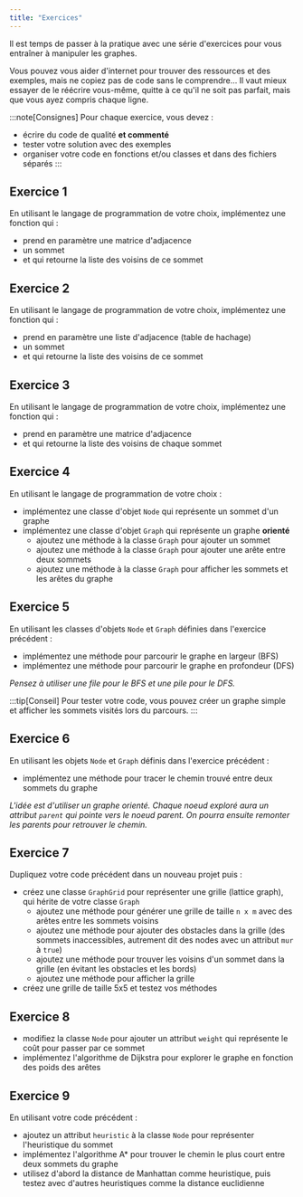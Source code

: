 ```yaml
---
title: "Exercices"
---
```


Il est temps de passer à la pratique avec une série d'exercices pour vous entraîner à manipuler les graphes.

Vous pouvez vous aider d'internet pour trouver des ressources et des exemples, mais ne copiez pas de code sans le comprendre... Il vaut mieux essayer de le réécrire vous-même, quitte à ce qu'il ne soit pas parfait, mais que vous ayez compris chaque ligne.

:::note[Consignes]
Pour chaque exercice, vous devez :
- écrire du code de qualité **et commenté**
- tester votre solution avec des exemples
- organiser votre code en fonctions et/ou classes et dans des fichiers séparés
:::

## Exercice 1

En utilisant le langage de programmation de votre choix, implémentez une fonction qui :

- prend en paramètre une matrice d'adjacence
- un sommet
- et qui retourne la liste des voisins de ce sommet

## Exercice 2

En utilisant le langage de programmation de votre choix, implémentez une fonction qui :

- prend en paramètre une liste d'adjacence (table de hachage)
- un sommet
- et qui retourne la liste des voisins de ce sommet

## Exercice 3

En utilisant le langage de programmation de votre choix, implémentez une fonction qui :

- prend en paramètre une matrice d'adjacence
- et qui retourne la liste des voisins de chaque sommet

## Exercice 4

En utilisant le langage de programmation de votre choix :

- implémentez une classe d'objet `Node` qui représente un sommet d'un graphe
- implémentez une classe d'objet `Graph` qui représente un graphe **orienté**
    - ajoutez une méthode à la classe `Graph` pour ajouter un sommet
    - ajoutez une méthode à la classe `Graph` pour ajouter une arête entre deux sommets
    - ajoutez une méthode à la classe `Graph` pour afficher les sommets et les arêtes du graphe

## Exercice 5

En utilisant les classes d'objets `Node` et `Graph` définies dans l'exercice précédent :

- implémentez une méthode pour parcourir le graphe en largeur (BFS)
- implémentez une méthode pour parcourir le graphe en profondeur (DFS)

_Pensez à utiliser une file pour le BFS et une pile pour le DFS._

:::tip[Conseil]
Pour tester votre code, vous pouvez créer un graphe simple et afficher les sommets visités lors du parcours.
:::

## Exercice 6

En utilisant les objets `Node` et `Graph` définis dans l'exercice précédent :

- implémentez une méthode pour tracer le chemin trouvé entre deux sommets du graphe

_L'idée est d'utiliser un graphe orienté. Chaque noeud exploré aura un attribut `parent` qui pointe vers le noeud parent. On pourra ensuite remonter les parents pour retrouver le chemin._

## Exercice 7

Dupliquez votre code précédent dans un nouveau projet puis :

- créez une classe `GraphGrid` pour représenter une grille (lattice graph), qui hérite de votre classe `Graph`
    - ajoutez une méthode pour générer une grille de taille `n x m` avec des arêtes entre les sommets voisins
    - ajoutez une méthode pour ajouter des obstacles dans la grille (des sommets inaccessibles, autrement dit des nodes avec un attribut `mur` à `true`)
    - ajoutez une méthode pour trouver les voisins d'un sommet dans la grille (en évitant les obstacles et les bords)
    - ajoutez une méthode pour afficher la grille
- créez une grille de taille 5x5 et testez vos méthodes

## Exercice 8

- modifiez la classe `Node` pour ajouter un attribut `weight` qui représente le coût pour passer par ce sommet
- implémentez l'algorithme de Dijkstra pour explorer le graphe en fonction des poids des arêtes

## Exercice 9

En utilisant votre code précédent :

- ajoutez un attribut `heuristic` à la classe `Node` pour représenter l'heuristique du sommet
- implémentez l'algorithme A\* pour trouver le chemin le plus court entre deux sommets du graphe
- utilisez d'abord la distance de Manhattan comme heuristique, puis testez avec d'autres heuristiques comme la distance euclidienne
